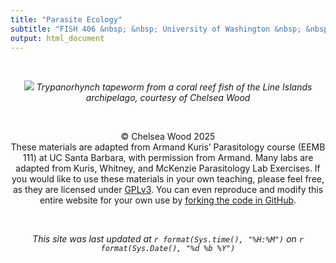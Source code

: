 ```yaml
---
title: "Parasite Ecology"
subtitle: "FISH 406 &nbsp; &nbsp; University of Washington &nbsp; &nbsp; Fall 2025"
output: html_document
---
```


<style>
h1 {
  text-align: center;
}

h2 {
  text-align: center;
}

h3 {
  text-align: center;
}
</style>

<br>


<p align="center">
    <img src="images/trypanorhynch.jpg">
    <em>Trypanorhynch tapeworm from a coral reef fish of the Line Islands archipelago, courtesy of Chelsea Wood</em>
</p>

<br>

<center>&copy; Chelsea Wood 2025</center>

<center>These materials are adapted from Armand Kuris' Parasitology course (EEMB 111) at UC Santa Barbara, with permission from Armand. Many labs are adapted from Kuris, Whitney, and McKenzie Parasitology Lab Exercises. If you would like to use these materials in your own teaching, please feel free, as they are licensed under [GPLv3](https://www.gnu.org/licenses/gpl-3.0.en.html). You can even reproduce and modify this entire website for your own use by [forking the code in GitHub](https://github.com/wood-lab/fish_406).
</center>

<br>

<center>*This site was last updated at `r format(Sys.time(), "%H:%M")` on `r format(Sys.Date(), "%d %b %Y")`*</center>

